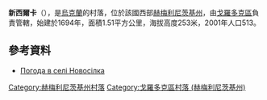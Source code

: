 {{coord|49|13|26|N|26|31|21|E|scale:100000|display=title}}

'''新西爾卡'''（{{lang-uk|Новосілка}}），是[[烏克蘭|烏克蘭]]的村落，位於該國西部[[赫梅利尼茨基州|赫梅利尼茨基州]]，由[[戈羅多克區|戈羅多克區]]負責管轄，始建於1694年，面積1.51平方公里，海拔高度253米，2001年人口513。

==參考資料==
* [http://weather.in.ua/ua/hmel'nickaja/18148 Погода в селі Новосілка]{{Wayback|url=http://weather.in.ua/ua/hmel%27nickaja/18148 |date=20111220154834 }}

{{DEFAULTSORT:Новосілка}}
[[Category:赫梅利尼茨基州村落|Category:赫梅利尼茨基州村落]]
[[Category:戈羅多克區村落_(赫梅利尼茨基州)|Category:戈羅多克區村落 (赫梅利尼茨基州)]]


{{Khmelnytskyi-geo-stub}}